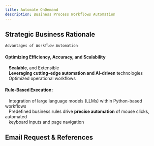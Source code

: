 ```yaml
---
title: Automate OnDemand
description: Business Process Workflows Automation
---
```

## Strategic Business Rationale

```python
Advantages of Workflow Automation
```
#### Optimizing Efficiency, Accuracy, and Scalability
&nbsp;&nbsp;&nbsp;**Scalable**, and Extensible\
&nbsp;&nbsp;&nbsp;**Leveraging cutting-edge automation and AI-driven** technologies\
&nbsp;&nbsp;&nbsp;Optimized operational workflows

#### Rule-Based Execution:
&nbsp;&nbsp;&nbsp;Integration of large language models (LLMs) within Python-based workflows\
&nbsp;&nbsp;&nbsp;Predefined business rules drive **precise automation** of mouse clicks, automated\
&nbsp;&nbsp;&nbsp;keyboard inputs and page navigation

## Email Request & References

<Cards>
  <Card title="Esker solutions" href="https://www.esker.com.sg/" />
  <Card title="Explore more React" href="https://react.dev/reference/react" />
</Cards>
